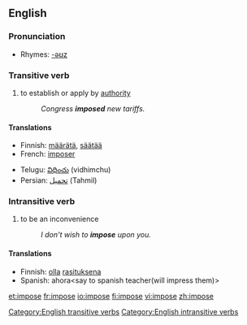 ==English==

===Pronunciation===
*Rhymes: [[Rhymes:English:-əʊz|-əʊz]]

===Transitive verb===
[[Category:English transitive verbs]]
{{en-verb|imposes|imposing|imposed}}
# to establish or apply by [[authority]]
#:''Congress '''imposed''' new tariffs.''

====Translations====
{{top}}
*Finnish: [[määrätä]], [[säätää]]
*French: [[imposer]]
{{mid}}
*Telugu: [[విధించు]] (vidhimchu)
*Persian: [[تحمیل]] (Tahmil)
{{bottom}}

===Intransitive verb===
[[Category:English intransitive verbs]]
{{en-verb|imposes|imposing|imposed}}
# to be an inconvenience
#:''I don't wish to '''impose''' upon you.''

====Translations====
{{top}}
*Finnish: [[olla]] [[rasituksena]]
*Spanish: ahora<say to spanish teacher(will impress them)>
  
[[et:impose]]
[[fr:impose]]
[[io:impose]]
[[fi:impose]]
[[vi:impose]]
[[zh:impose]]